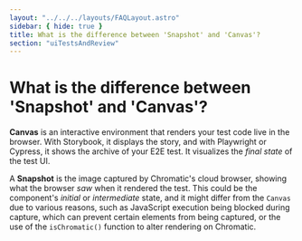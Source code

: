 ```yaml
---
layout: "../../../layouts/FAQLayout.astro"
sidebar: { hide: true }
title: What is the difference between 'Snapshot' and 'Canvas'?
section: "uiTestsAndReview"
---
```


# What is the difference between 'Snapshot' and 'Canvas'?

**Canvas** is an interactive environment that renders your test code live in the browser. With Storybook, it displays the story, and with Playwright or Cypress, it shows the archive of your E2E test. It visualizes the *final state* of the test UI.

A **Snapshot** is the image captured by Chromatic's cloud browser, showing what the browser *saw* when it rendered the test. This could be the component's *initial* or *intermediate* state, and it might differ from the `Canvas` due to various reasons, such as JavaScript execution being blocked during capture, which can prevent certain elements from being captured, or the use of the `isChromatic()` function to alter rendering on Chromatic.
